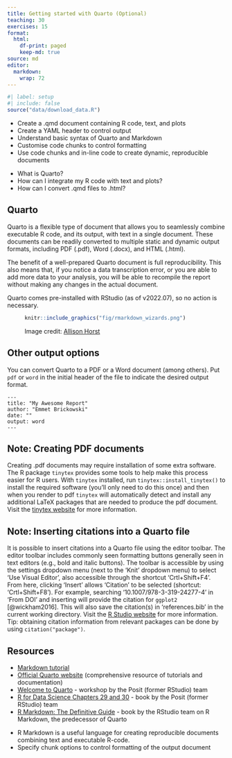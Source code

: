 ```yaml
---
title: Getting started with Quarto (Optional)
teaching: 30
exercises: 15
format:
  html:
    df-print: paged
    keep-md: true
source: md
editor: 
  markdown: 
    wrap: 72
---
```


```r
#| label: setup
#| include: false
source("data/download_data.R")
```

::: objectives
-   Create a .qmd document containing R code, text, and plots
-   Create a YAML header to control output
-   Understand basic syntax of Quarto and Markdown
-   Customise code chunks to control formatting
-   Use code chunks and in-line code to create dynamic, reproducible
    documents
:::

::: questions
-   What is Quarto?
-   How can I integrate my R code with text and plots?
-   How can I convert .qmd files to .html?
:::

## Quarto

Quarto is a flexible type of document that allows you to seamlessly
combine executable R code, and its output, with text in a single
document. These documents can be readily converted to multiple static
and dynamic output formats, including PDF (.pdf), Word (.docx), and HTML
(.html).

The benefit of a well-prepared Quarto document is full reproducibility.
This also means that, if you notice a data transcription error, or you
are able to add more data to your analysis, you will be able to
recompile the report without making any changes in the actual document.

Quarto comes pre-installed with RStudio (as of v2022.07), so no action
is necessary.

<figure>

```r
knitr::include_graphics("fig/rmarkdown_wizards.png")
```

<figcaption>Image credit:
<a href="https://github.com/allisonhorst/stats-illustrations">Allison
Horst</a></figcaption>

</figure>

## Other output options

You can convert Quarto to a PDF or a Word document (among others). Put
`pdf` or `word` in the initial header of the file to indicate the
desired output format.

```         
---
title: "My Awesome Report"
author: "Emmet Brickowski"
date: ""
output: word
---
```

::: callout
## Note: Creating PDF documents

Creating .pdf documents may require installation of some extra software.
The R package `tinytex` provides some tools to help make this process
easier for R users. With `tinytex` installed, run
`tinytex::install_tinytex()` to install the required software (you'll
only need to do this once) and then when you render to pdf `tinytex`
will automatically detect and install any additional LaTeX packages that
are needed to produce the pdf document. Visit the [tinytex
website](https://yihui.org/tinytex/) for more information.
:::

::: callout
## Note: Inserting citations into a Quarto file

It is possible to insert citations into a Quarto file using the editor
toolbar. The editor toolbar includes commonly seen formatting buttons
generally seen in text editors (e.g., bold and italic buttons). The
toolbar is accessible by using the settings dropdown menu (next to the
'Knit' dropdown menu) to select 'Use Visual Editor', also accessible
through the shortcut 'Crtl+Shift+F4'. From here, clicking 'Insert'
allows 'Citation' to be selected (shortcut: 'Crtl+Shift+F8'). For
example, searching '10.1007/978-3-319-24277-4' in 'From DOI' and
inserting will provide the citation for `ggplot2` [@wickham2016]. This
will also save the citation(s) in 'references.bib' in the current
working directory. Visit the [R Studio
website](https://rstudio.github.io/visual-markdown-editing/) for more
information. Tip: obtaining citation information from relevant packages
can be done by using `citation("package")`.
:::

## Resources

-   [Markdown tutorial](https://commonmark.org/help/tutorial/)
-   [Official Quarto website](https://quarto.org/) (comprehensive resource of tutorials and documentation)
-   [Welcome to Quarto](https://www.youtube.com/watch?v=yvi5uXQMvu4&ab_channel=PositPBC) - workshop by the Posit (former RStudio) team
-   [R for Data Science Chapters 29 and 30](https://r4ds.hadley.nz/communicate) - book by the Posit (former RStudio) team
-   [R Markdown: The Definitive Guide](https://bookdown.org/yihui/rmarkdown/) - book by the RStudio team on R Markdown, the predecessor of Quarto

::: keypoints
-   R Markdown is a useful language for creating reproducible documents
    combining text and executable R-code.
-   Specify chunk options to control formatting of the output document
:::
